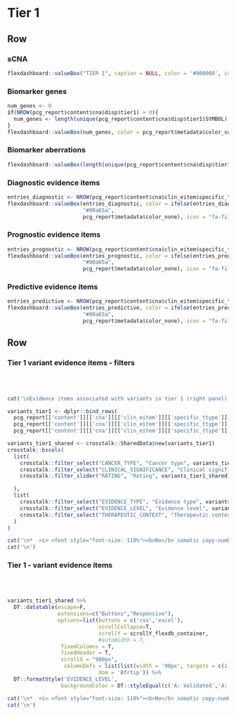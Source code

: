 Tier 1 {data-navmenu="sCNA"}
==================================================================

Row
-------------------------------------

### sCNA

```r
flexdashboard::valueBox("TIER 1", caption = NULL, color = '#000000', icon = NULL)
```

### Biomarker genes

```r
num_genes <- 0
if(NROW(pcg_report$content$cna$disp$tier1) > 0){
  num_genes <- length(unique(pcg_report$content$cna$disp$tier1$SYMBOL))
}
flexdashboard::valueBox(num_genes, color = pcg_report$metadata$color_value_box, icon = "fa-dna")

```

### Biomarker aberrations

```r
flexdashboard::valueBox(length(unique(pcg_report$content$cna$disp$tier1$SEGMENT)), color = pcg_report$metadata$color_value_box, icon = "fa-dna")
```


### Diagnostic evidence items

```r
entries_diagnostic <- NROW(pcg_report$content$cna$clin_eitem$specific_ttype$diagnostic$A_B)
flexdashboard::valueBox(entries_diagnostic, color = ifelse(entries_diagnostic > 0,
                        "#00a65a",
                        pcg_report$metadata$color_none), icon = "fa-file-prescription")
```

### Prognostic evidence items

```r
entries_prognostic <- NROW(pcg_report$content$cna$clin_eitem$specific_ttype$prognostic$A_B)
flexdashboard::valueBox(entries_prognostic, color = ifelse(entries_prognostic > 0,
                        "#00a65a",
                        pcg_report$metadata$color_none), icon = "fa-file-prescription")
```

### Predictive evidence items

```r
entries_predictive <- NROW(pcg_report$content$cna$clin_eitem$specific_ttype$predictive$A_B)
flexdashboard::valueBox(entries_predictive, color = ifelse(entries_predictive > 0,
                        "#00a65a",
                        pcg_report$metadata$color_none), icon = "fa-file-prescription")
```


Row
-----------------------------------------------------

### Tier 1 variant evidence items - filters {data-padding=15 data-width=300}


<br><br>

```r

cat('\nEvidence items associated with variants in tier 1 (right panel) can be filtered according to various criteria:\n')

variants_tier1 <- dplyr::bind_rows(
  pcg_report[['content']][['cna']][['clin_eitem']][['specific_ttype']][['diagnostic']][['A_B']],
  pcg_report[['content']][['cna']][['clin_eitem']][['specific_ttype']][['predictive']][['A_B']],
  pcg_report[['content']][['cna']][['clin_eitem']][['specific_ttype']][['prognostic']][['A_B']])

variants_tier1_shared <- crosstalk::SharedData$new(variants_tier1)
crosstalk::bscols(
  list(
    crosstalk::filter_select("CANCER_TYPE", "Cancer type", variants_tier1_shared, ~CANCER_TYPE),
    crosstalk::filter_select("CLINICAL_SIGNIFICANCE", "Clinical significance", variants_tier1_shared, ~CLINICAL_SIGNIFICANCE),
    crosstalk::filter_slider("RATING", "Rating", variants_tier1_shared, ~RATING, min = 0, max = 5, step = 1, ticks = T)

  ),
  list(
    crosstalk::filter_select("EVIDENCE_TYPE", "Evidence type", variants_tier1_shared, ~EVIDENCE_TYPE),
    crosstalk::filter_select("EVIDENCE_LEVEL", "Evidence level", variants_tier1_shared, ~EVIDENCE_LEVEL),
    crosstalk::filter_select("THERAPEUTIC_CONTEXT", "Therapeutic context", variants_tier1_shared, ~THERAPEUTIC_CONTEXT)
  )
)


```


```r
cat('\n*  <i> <font style="font-size: 110%"><b>No</b> somatic copy-number aberrations of strong clinical significance found.</font></i>', sep = '\n')
cat('\n')
```


### Tier 1  - variant evidence items {data-padding=15}

<br><br>


```r

variants_tier1_shared %>%
  DT::datatable(escape=F, 
                extensions=c("Buttons","Responsive"), 
                options=list(buttons = c('csv','excel'), 
                             scrollCollapse=T, 
                             scrollY = scrollY_flexdb_container,
                             #autoWidth = T, 
                 fixedColumns = T,
                 fixedHeader = T,
                 scrollX = "900px",
                  columnDefs = list(list(width = '90px', targets = c(1,2,3,4,5,6))),
                             dom = 'Bfrtip')) %>%
  DT::formatStyle('EVIDENCE_LEVEL', 
                 backgroundColor = DT::styleEqual(c('A: Validated','A: FDA/NCCN/ELN guidelines','B: Clinical evidence','B1: Clinical evidence: late trials','B2: Clinical evidence: early trials','C: Case study','D: Preclinical evidence','E: Indirect evidence'), c("#009E73","#009E73","#56B4E9", "#56B4E9","#56B4E9","#0072B2","#E69F00", "#F0E442")))

```


```r
cat('\n*  <i> <font style="font-size: 110%"><b>No</b> somatic copy-number aberrations of strong clinical significance found.</font></i>',sep='\n')
cat('\n')
```

